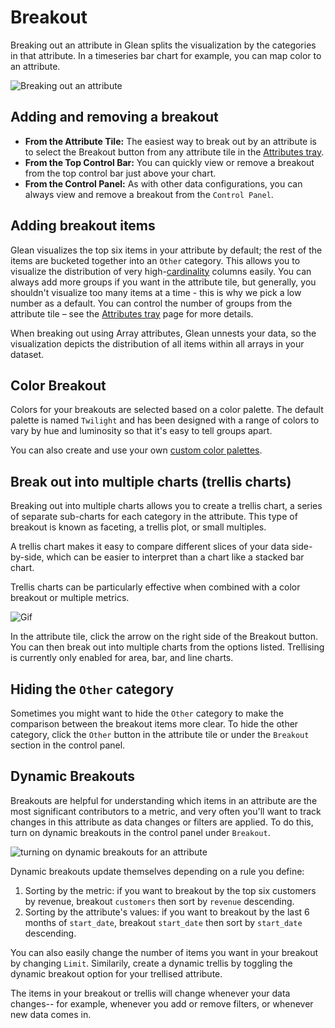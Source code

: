 
# Breakout

Breaking out an attribute in Glean splits the visualization by the categories in that attribute. In a timeseries bar chart for example, you can map color to an attribute.

![Breaking out an attribute](/breakout4.gif)

## Adding and removing a breakout

- **From the Attribute Tile:** The easiest way to break out by an attribute is to select the Breakout button from any attribute tile in the [Attributes tray](/visualizing-data/Attributes-Tray).
- **From the Top Control Bar:** You can quickly view or remove a breakout from the top control bar just above your chart.
- **From the Control Panel:** As with other data configurations, you can always view and remove a breakout from the `Control Panel`.

## Adding breakout items

Glean visualizes the top six items in your attribute by default; the rest of the items are bucketed together into an `Other` category. This allows you to visualize the distribution of very high-[cardinality](https://en.wikipedia.org/wiki/Cardinality) columns easily. You can always add more groups if you want in the attribute tile, but generally, you shouldn't visualize too many items at a time - this is why we pick a low number as a default. You can control the number of groups from the attribute tile – see the [Attributes tray](/visualizing-data/Attributes-Tray) page for more details.

<Callout type="info">
  When breaking out using Array attributes, Glean unnests your data, so the
  visualization depicts the distribution of all items within all arrays in your
  dataset.
</Callout>

## Color Breakout

Colors for your breakouts are selected based on a color palette. The default palette is named `Twilight` and has been designed with a range of colors to vary by hue and luminosity so that it's easy to tell groups apart.

You can also create and use your own [custom color palettes](/data-ops/config-schema/Color-Palette).

## Break out into multiple charts (trellis charts)

Breaking out into multiple charts allows you to create a trellis chart, a series of separate sub-charts for each category in the attribute. This type of breakout is known as faceting, a trellis plot, or small multiples.

A trellis chart makes it easy to compare different slices of your data side-by-side, which can be easier to interpret than a chart like a stacked bar chart.

Trellis charts can be particularly effective when combined with a color breakout or multiple metrics.

![Gif](https://res.cloudinary.com/mintlify/image/upload/v1678210428/breakout-trellis_shfum6.gif)

In the attribute tile, click the arrow on the right side of the Breakout button. You can then break out into multiple charts from the options listed. Trellising is currently only enabled for area, bar, and line charts.

## Hiding the `Other` category

Sometimes you might want to hide the `Other` category to make the comparison between the breakout items more clear. To hide the other category, click the `Other` button in the attribute tile or under the `Breakout` section in the control panel.

## Dynamic Breakouts

Breakouts are helpful for understanding which items in an attribute are the most significant contributors to a metric, and very often you'll want to track changes in this attribute as data changes or filters are applied. To do this, turn on dynamic breakouts in the control panel under `Breakout`.

![turning on dynamic breakouts for an attribute](/visualizing_data/dynamic-breakout-control-panel.gif)

Dynamic breakouts update themselves depending on a rule you define:

1. Sorting by the metric: if you want to breakout by the top six customers by revenue, breakout `customers` then sort by `revenue` descending.
2. Sorting by the attribute's values: if you want to breakout by the last 6 months of `start_date`, breakout `start_date` then sort by `start_date` descending.

You can also easily change the number of items you want in your breakout by changing `Limit`. Similarily, create a dynamic trellis by toggling the dynamic breakout option for your trellised attribute.

The items in your breakout or trellis will change whenever your data changes-- for example, whenever you add or remove filters, or whenever new data comes in.
